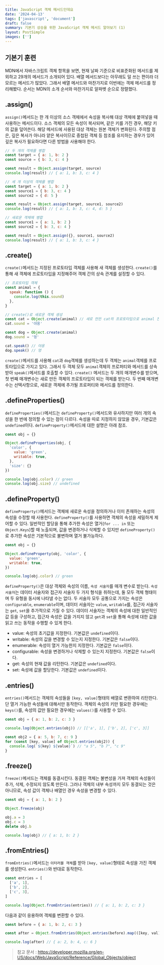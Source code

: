 ```yaml
---
title: JavaScript 객체 메서드인데요
date: '2024-04-13'
tags: ['javascript', 'document']
draft: false
summary: 기본기 상승을 위한 JavaScript 객체 메서드 알아보기 (1)
layout: PostSimple
images: ['']
---
```


<TOCInline toc={props.toc} toHeading={2} exclude="기본기 훈련" />

## 기본기 훈련

MDN에서 자바스크립트 객체 항목을 보면, 현재 날짜 기준으로 비표준화된 메서드를 제외하고 29개의 메서드가 소개되어 있다. 배열 메서드보다는 아무래도 덜 쓰는 편이라 더 모르는 메서드가 많았다. 그래서 배열 메서드와 마찬가지로 이번에는 객체 메서드를 정리해봤다. 순서는 MDN의 소개 순서와 마찬가지로 알파벳 순으로 정렬했다.

## .assign()

`assign()`메서드는 한 개 이상의 소스 객체에서 속성을 복사해 대상 객체에 붙여넣을 때 사용하는 메서드이다. 소스 객체의 모든 속성이 복사되며, 같은 키를 가진 경우, 해당 키의 값을 덮어쓴다. 해당 메서드에 사용된 대상 객체는 원본 객체가 변화된다. 주의할 점은, 깊은 복사가 아니라 얕은 복사이므로 중첩된 객체 등 참조를 유지하는 경우가 있어 깊은 복사가 필요하다면 다른 방법을 사용해야 한다.

```js
// 두 개의 객체를 병합
const target = { a: 1, b: 2 }
const source = { b: 3, c: 4 }

const result = Object.assign(target, source)
console.log(result) // { a: 1, b: 3, c: 4 }

// 세 개 이상의 객체를 병합
const target = { a: 1, b: 2 }
const source1 = { b: 3, c: 4 }
const source2 = { d: 5 }

const result = Object.assign(target, source1, source2)
console.log(result) // { a: 1, b: 3, c: 4, d: 5 }

// 새로운 객체에 병합
const source1 = { a: 1, b: 2 }
const source2 = { b: 3, c: 4 }

const result = Object.assign({}, source1, source2)
console.log(result) // { a: 1, b: 3, c: 4 }
```

## .create()

`create()`메서드는 지정된 프로토타입 객체를 사용해 새 객체를 생성한다. `create()`를 통해 새 객체에 프로토타입을 지정해주어 객체 간의 상속 관계를 설정할 수 있다.

```js
// 프로토타입 객체
const animal = {
  speak: function () {
    console.log(this.sound)
  },
}

// create()로 새로운 객체 생성
const cat = Object.create(animal) // 새로 만든 cat의 프로토타입으로 animal 전달
cat.sound = '야옹'

const dog = Object.create(animal)
dog.sound = '멍'

cat.speak() // 야옹
dog.speak() // 멍
```

`create()`메서드를 사용해 `cat`과 `dog`객체를 생성하는데 두 객체는 `animal`객체를 프로토타입으로 가지고 있다. 그래서 두 객체 모두 `animal`객체의 프로퍼티와 메서드를 상속 받아 `speak()`메서드를 호출할 수 있다. `create()` 메서드는 두 개의 매개변수를 받으며, 첫 번째 매개변수는 새로 만든 객체의 프로토타입이 되는 객체를 받는다. 두 번째 매개변수는 선택사항으로, 새로운 객체에 추가될 프로퍼티와 메서드를 정의한다.

## .defineProperties()

`defineProperties()`메서드는 `defineProperty()`메서드와 유사하지만 여러 개의 속성을 한 번에 정의할 수 있는 점이 다르다. 속성을 따로 지정하지 않았을 경우, 기본값은 `undefined`이다. `defineProperty()`메서드에 대한 설명은 아래 참조.

```js
const obj = {}

Object.defineProperties(obj, {
  'color', {
    value: 'green',
    writable: true,
  },
  'size': {}
})

console.log(obj.color) // green
console.log(obj.size) // undefined
```

## .defineProperty()

`defineProperty()`메서드는 객체에 새로운 속성을 정의하거나 이미 존재하는 속성의 속성을 수정할 때 사용한다. `defineProperty()`를 사용하면 객체의 속성을 세밀하게 제어할 수 있다. 일반적인 할당을 통해 추가한 속성은 열거(`for ... in` 또는 `Object.Keys`)할 때 노출되며, 값을 변경하거나 삭제할 수 있지만 `defineProperty()`로 추가한 속성은 기본적으로 불변하며 열거 불가능하다.

```js
const obj = {}

Object.defineProperty(obj, 'color', {
  value: 'green',
  writable: true,
})

console.log(obj.color) // green
```

`defineProperty()`은 대상 객체와 속성의 이름, `속성 서술자`를 매개 변수로 받는다. `속성 서술자`는 데이터 서술자와 접근자 서술자 두 가지 형식을 취하는데, 둘 모두 객체 형태이며 두 유형을 동시에 나타낼 수는 없다. 두 서술자 모두 공통으로 가지는 속성은 `configurable`, `enumerable`이며, 데이터 서술자는 `value`, `writable`를, 접근자 서술자는 `get`, `set`을 추가적으로 가질 수 있다. 데이터 서술자는 객체의 속성에 대한 일반적인 값 등을 구성하고, 접근자 속성은 값을 가지지 않고 `get`과 `set`을 통해 속성에 대한 값을 읽고 쓰는 동작을 수행할 수 있게 한다.

- value: 속성의 초기값을 지정한다. 기본값은 `undefined`이다.
- writable: 속성의 값을 변경할 수 있는지 지정한다. 기본값은 `false`이다.
- enumerable: 속성이 열거 가능한지 지정한다. 기본값은 `false`이다.
- configurable: 속성을 변경하거나 삭제할 수 있는지 지정한다. 기본값은 `false`이다.
- get: 속성의 현재 값을 리턴한다. 기본값은 `undefined`이다.
- set: 속성에 값을 할당한다. 기본값은 `undefined`이다.

## .entries()

`entries()`메서드는 객체의 속성들을 `[key, value]`형태의 배열로 변환하여 리턴한다. 단 열거 가능한 속성들에 대해서만 동작한다. 객체의 속성의 키만 필요한 경우에는 `keys()`를, 속성의 값만 필요한 경우에는 `values()`를 사용할 수 있다.

```js
const obj = { a: 1, b: 2, c: 3 }

console.log(Object.entries(obj)) // [['a', 1], ['b', 2], ['c', 3]]

const obj2 = { a: 5, b: 7, c: 9 }
for (const [key, value] of Object.entries(obj2)) {
  console.log(`${key} ${value}`) // "a 5", "b 7", "c 9"
}
```

## .freeze()

`freeze()`메서드는 객체를 동결시킨다. 동결된 객체는 불변성을 가져 객체의 속성들이 추가, 삭제, 수정되지 않도록 만든다. 그러나 객체의 내부 속성까지 모두 동결되는 것은 아니므로, 속성 값이 객체나 배열인 경우 속성을 변경할 수 있다.

```js
const obj = { a: 1, b: 2 }

Object.freeze(obj)

obj.a = 3
obj.c = 3
delete obj.b

console.log(obj) // { a: 1, b: 2 }
```

## .fromEntries()

`fromEntries()`메서드는 `이터러블 객체`를 받아 `[key, value]`형태로 속성을 가진 객체를 생성한다. `entries()`와 반대로 동작한다.

```js
const entries = [
  ['a', 1],
  ['b', 2],
  ['c', 3],
]

console.log(Object.fromEntries(entries)) // { a: 1, b: 2, c: 3 }
```

다음과 같이 응용하여 객체를 변환할 수 있다.

```js
const before = { a: 1, b: 2, c: 3 }

const after = Object.fromEntries(Object.entries(before).map(([key, val]) => [key, val * 2]))

console.log(after) // { a: 2, b: 4, c: 6 }
```

> 참고 문서 : https://developer.mozilla.org/en-US/docs/Web/JavaScript/Reference/Global_Objects/object
